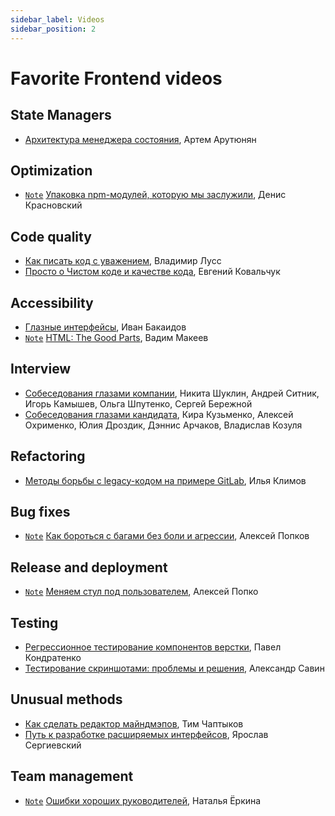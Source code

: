 ```yaml
---
sidebar_label: Videos
sidebar_position: 2
---
```


# Favorite Frontend videos

## State Managers

- [Архитектура менеджера состояния](https://www.youtube.com/watch?v=N2rAQ4uC6VY), Артем Арутюнян

## Optimization

- [`Note`](/blog/2021/02/11/packaging-npm-modules/) [Упаковка npm-модулей, которую мы заслужили](https://www.youtube.com/watch?t=746&v=vhHrHdtv7Po), Денис Красновский


## Code quality

- [Как писать код с уважением](https://www.youtube.com/watch?v=R4-uveKppV8), Владимир Лусс
- [Просто о Чистом коде и качестве кода](https://www.youtube.com/watch?v=XT6XkIJIVbA), Евгений Ковальчук

## Accessibility

- [Глазные интерфейсы](https://www.youtube.com/watch?v=eLlULhNNthI&t=450s), Иван Бакаидов
- [`Note`](/blog/2020/03/22/html-the-good-parts/) [HTML: The Good Parts](https://www.youtube.com/watch?v=eLlULhNNthI&t=5592s), Вадим Макеев

## Interview

- [Собеседования глазами компании](https://www.youtube.com/watch?v=ll3aCbLMLqI), Никита Шуклин, Андрей Ситник, Игорь Камышев, Ольга Шпутенко, Сергей Бережной
- [Собеседования глазами кандидата](https://www.youtube.com/watch?v=-hXPLdphL88), Кира Кузьменко, Алексей Охрименко, Юлия Дроздик, Дэннис Арчаков, Владислав Козуля

## Refactoring

- [Методы борьбы с legacy-кодом на примере GitLab](https://www.youtube.com/watch?v=3tdfBMRq34o), Илья Климов

## Bug fixes

- [`Note`](/blog/2021/10/14/how-to-deal-with-bugs-without-pain-and-aggression/) [Как бороться с багами без боли и агрессии](https://www.youtube.com/watch?v=50DmBnR0oLc), Алексей Попков

## Release and deployment

- [`Note`](/blog/2021/10/15/changing-the-chair-under-the-user/) [Меняем стул под пользователем](https://www.youtube.com/watch?v=W5YXcI3ov4w), Алексей Попко

## Testing

- [Регрессионное тестирование компонентов верстки](https://www.youtube.com/watch?v=aftKkyfjKK4), Павел Кондратенко
- [Тестирование скриншотами: проблемы и решения](https://www.youtube.com/watch?v=tS6XHqRhpEQ&t=1618s), Александр Савин

## Unusual methods

- [Как сделать редактор майндмэпов](https://www.youtube.com/watch?v=eLlULhNNthI&t=14706s), Тим Чаптыков
- [Путь к разработке расширяемых интерфейсов](https://www.youtube.com/watch?v=omeYq2BGYTU), Ярослав Сергиевский

## Team management

- [`Note`](/blog/2021/10/13/mistakes-of-good-managers/) [Ошибки хороших руководителей](https://www.youtube.com/watch?v=g2aYs0UwxYU), Наталья Ёркина
